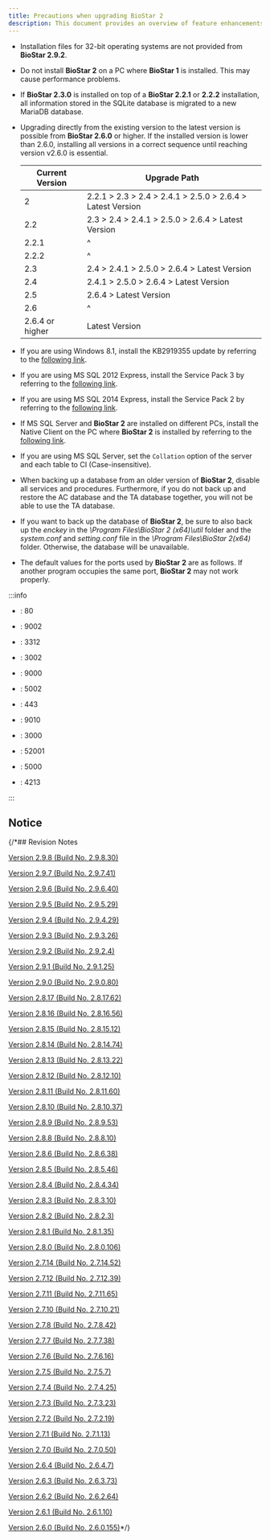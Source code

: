 ```yaml
---
title: Precautions when upgrading BioStar 2
description: This document provides an overview of feature enhancements, bug fixes, and changes applied to each version of BioStar 2.
---
```


* Installation files for 32-bit operating systems are not provided from **BioStar 2.9.2**.

* Do not install **BioStar 2** on a PC where **BioStar 1** is installed. This may cause performance problems.

* If **BioStar 2.3.0** is installed on top of a **BioStar 2.2.1** or **2.2.2** installation, all information stored in the SQLite database is migrated to a new MariaDB database.

* Upgrading directly from the existing version to the latest version is possible from **BioStar 2.6.0** or higher. If the installed version is lower than 2.6.0, installing all versions in a correct sequence until reaching version v2.6.0 is essential.

  <div className='overflow-x'>

  | Current Version | Upgrade Path |
  | -- | -- |
  | 2 | 2.2.1 \> 2.3 \> 2.4 \> 2.4.1 \> 2.5.0 \> 2.6.4 \> Latest Version |
  | 2.2 | 2.3 \> 2.4 \> 2.4.1 \> 2.5.0 \> 2.6.4 \> Latest Version |
  | 2.2.1 | ^ |
  | 2.2.2 | ^ |
  | 2.3 | 2.4 \> 2.4.1 \> 2.5.0 \> 2.6.4 \> Latest Version |
  | 2.4 | 2.4.1 \> 2.5.0 \> 2.6.4 \> Latest Version |
  | 2.5 | 2.6.4 \> Latest Version |
  | 2.6 | ^ |
  | 2.6.4 or higher | Latest Version |

  </div>

* If you are using Windows 8.1, install the KB2919355 update by referring to the [following link](https://support.microsoft.com/ko-kr/help/2919355/windows-rt-8-1--windows-8-1--and-windows-server-2012-r2-update-april-2).

* If you are using MS SQL 2012 Express, install the Service Pack 3 by referring to the [following link](https://www.microsoft.com/ko-kr/download/details.aspx?id=49996).

* If you are using MS SQL 2014 Express, install the Service Pack 2 by referring to the [following link](https://www.microsoft.com/ko-kr/download/details.aspx?id=53168).

* If MS SQL Server and **BioStar 2** are installed on different PCs, install the Native Client on the PC where **BioStar 2** is installed by referring to the [following link](https://www.microsoft.com/ko-kr/download/details.aspx?id=50402).

* If you are using MS SQL Server, set the `Collation` option of the server and each table to CI (Case-insensitive).

* When backing up a database from an older version of **BioStar 2**, disable all services and procedures. Furthermore, if you do not back up and restore the AC database and the TA database together, you will not be able to use the TA database.

* If you want to back up the database of **BioStar 2**, be sure to also back up the *enckey* in the *\Program Files\BioStar 2 (x64)\util* folder and the *system.conf* and *setting.conf* file in the *\Program Files\BioStar 2(x64)* folder. Otherwise, the database will be unavailable.

<div class Name='page-break' />

* The default values for the ports used by **BioStar 2** are as follows. If another program occupies the same port, **BioStar 2** may not work properly.

:::info

<Columns>
<Column className='text--left'>

* <Cmd sid="port.webServerHttp" />: 80

* <Cmd sid="port.webSocket" />: 9002

* <Cmd sid="port.mariaDB" />: 3312

* <Cmd sid="port.tnaHttps" />: 3002

* <Cmd sid="port.webServerFastCgi" />: 9000

* <Cmd sid="port.gatewayHttps" />: 5002

</Column>

<Column className='text--left'>

* <Cmd sid="port.webServerHttps" />: 443

* <Cmd sid="port.apiPort" />: 9010

* <Cmd sid="port.tnaHttp" />: 3000

* <Cmd sid="port.tnaNgrok" />: 52001

* <Cmd sid="port.gatewayHttp" />: 5000

* <Cmd sid="port.reportHttp" />: 4213

</Column>
</Columns>

:::

## Notice


<DocumentA />


<DocumentB />


<DocumentC />

{/*## Revision Notes

[Version 2.9.8 (Build No. 2.9.8.30)](298)

[Version 2.9.7 (Build No. 2.9.7.41)](297)

[Version 2.9.6 (Build No. 2.9.6.40)](296)

[Version 2.9.5 (Build No. 2.9.5.29)](295)

[Version 2.9.4 (Build No. 2.9.4.29)](294)

[Version 2.9.3 (Build No. 2.9.3.26)](293)

[Version 2.9.2 (Build No. 2.9.2.4)](292)

[Version 2.9.1 (Build No. 2.9.1.25)](291)

[Version 2.9.0 (Build No. 2.9.0.80)](290)

[Version 2.8.17 (Build No. 2.8.17.62)](2817)

[Version 2.8.16 (Build No. 2.8.16.56)](2816)

[Version 2.8.15 (Build No. 2.8.15.12)](2815)

[Version 2.8.14 (Build No. 2.8.14.74)](2814)

[Version 2.8.13 (Build No. 2.8.13.22)](2813)

[Version 2.8.12 (Build No. 2.8.12.10)](2812)

[Version 2.8.11 (Build No. 2.8.11.60)](2811)

[Version 2.8.10 (Build No. 2.8.10.37)](2810)

[Version 2.8.9 (Build No. 2.8.9.53)](289)

[Version 2.8.8 (Build No. 2.8.8.10)](288)

[Version 2.8.6 (Build No. 2.8.6.38)](286)

[Version 2.8.5 (Build No. 2.8.5.46)](285)

[Version 2.8.4 (Build No. 2.8.4.34)](284)

[Version 2.8.3 (Build No. 2.8.3.10)](283)

[Version 2.8.2 (Build No. 2.8.2.3)](282)

[Version 2.8.1 (Build No. 2.8.1.35)](281)

[Version 2.8.0 (Build No. 2.8.0.106)](280)

[Version 2.7.14 (Build No. 2.7.14.52)](2714)

[Version 2.7.12 (Build No. 2.7.12.39)](2712)

[Version 2.7.11 (Build No. 2.7.11.65)](2711)

[Version 2.7.10 (Build No. 2.7.10.21)](2710)

[Version 2.7.8 (Build No. 2.7.8.42)](278)

[Version 2.7.7 (Build No. 2.7.7.38)](277)

[Version 2.7.6 (Build No. 2.7.6.16)](276)

[Version 2.7.5 (Build No. 2.7.5.7)](275)

[Version 2.7.4 (Build No. 2.7.4.25)](274)

[Version 2.7.3 (Build No. 2.7.3.23)](273)

[Version 2.7.2 (Build No. 2.7.2.19)](272)

[Version 2.7.1 (Build No. 2.7.1.13)](271)

[Version 2.7.0 (Build No. 2.7.0.50)](270)

[Version 2.6.4 (Build No. 2.6.4.7)](264)

[Version 2.6.3 (Build No. 2.6.3.73)](263)

[Version 2.6.2 (Build No. 2.6.2.64)](262)

[Version 2.6.1 (Build No. 2.6.1.10)](261)

[Version 2.6.0 (Build No. 2.6.0.155)](260)*/}